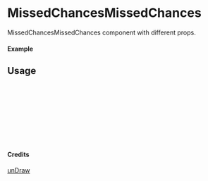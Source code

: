 
<Meta of={MissedChancesMissedChances} title="unDraw/MissedChancesMissedChances" />

# MissedChancesMissedChances

MissedChancesMissedChances component with different props.

#### Example

<Canvas of={MissedChancesMissedChances.Primary} />

## Usage

```ts
import { MissedChancesMissedChances } from "yadl-ui";

const Example = () => {
  return (
      <MissedChancesMissedChances />
  );
};

export default Example;
```

#### Credits
[unDraw](https://undraw.co/illustrations)
